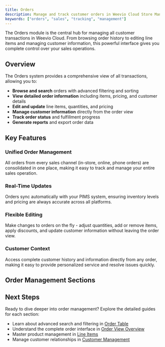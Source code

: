 ```yaml
---
title: Orders
description: Manage and track customer orders in Weevio Cloud Store Management.
keywords: ["orders", "sales", "tracking", "management"]
---
```


The Orders module is the central hub for managing all customer transactions in Weevio Cloud. From browsing order history to editing line items and managing customer information, this powerful interface gives you complete control over your sales operations.

## Overview

The Orders system provides a comprehensive view of all transactions, allowing you to:

- **Browse and search** orders with advanced filtering and sorting
- **View detailed order information** including items, pricing, and customer details
- **Edit and update** line items, quantities, and pricing
- **Manage customer information** directly from the order view
- **Track order status** and fulfillment progress
- **Generate reports** and export order data

## Key Features

### Unified Order Management

All orders from every sales channel (in-store, online, phone orders) are consolidated in one place, making it easy to track and manage your entire sales operation.

### Real-Time Updates

Orders sync automatically with your PIMS system, ensuring inventory levels and pricing are always accurate across all platforms.

### Flexible Editing

Make changes to orders on the fly - adjust quantities, add or remove items, apply discounts, and update customer information without leaving the order view.

### Customer Context

Access complete customer history and information directly from any order, making it easy to provide personalized service and resolve issues quickly.

## Order Management Sections

<AutoNavigationCards />

## Next Steps

Ready to dive deeper into order management? Explore the detailed guides for each section:

- Learn about advanced search and filtering in [Order Table](/docs/store/orders/order-table)
- Understand the complete order interface in [Order View Overview](/docs/store/orders/order-view-overview)
- Master product management in [Line Items](/docs/store/orders/line-items)
- Manage customer relationships in [Customer Management](/docs/store/orders/customer-management)
